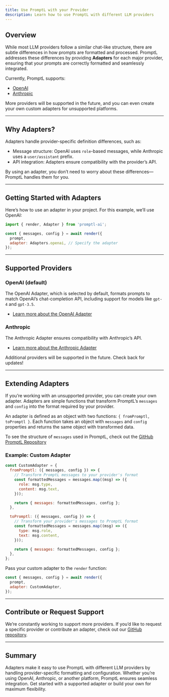 ```yaml
---
title: Use PromptL with your Provider
description: Learn how to use PromptL with different LLM providers
---
```


## Overview

While most LLM providers follow a similar chat-like structure, there are subtle differences in how prompts are formatted and processed. PromptL addresses these differences by providing **Adapters** for each major provider, ensuring that your prompts are correctly formatted and seamlessly integrated.

Currently, PromptL supports:
- [OpenAI](/promptl/usage/adapters/openai)
- [Anthropic](/promptl/usage/adapters/anthropic)

More providers will be supported in the future, and you can even create your own custom adapters for unsupported platforms.

---

## Why Adapters?

Adapters handle provider-specific definition differences, such as:
- Message structure: OpenAI uses `role`-based messages, while Anthropic uses a `user/assistant` prefix.
- API integration: Adapters ensure compatibility with the provider’s API.

By using an adapter, you don’t need to worry about these differences—PromptL handles them for you.

---

## Getting Started with Adapters

Here’s how to use an adapter in your project. For this example, we’ll use OpenAI:

```javascript
import { render, Adapter } from 'promptl-ai';

const { messages, config } = await render({
  prompt,
  adapter: Adapters.openai, // Specify the adapter
});
```

---

## Supported Providers

### OpenAI (default)
The OpenAI Adapter, which is selected by default, formats prompts to match OpenAI’s chat-completion API, including support for models like `gpt-4` and `gpt-3.5`.

- [Learn more about the OpenAI Adapter](/promptl/usage/adapters/openai)

### Anthropic
The Anthropic Adapter ensures compatibility with Anthropic’s API.

- [Learn more about the Anthropic Adapter](/promptl/usage/adapters/anthropic)

<Note>
  Additional providers will be supported in the future. Check back for updates!
</Note>

---

## Extending Adapters

If you’re working with an unsupported provider, you can create your own adapter. Adapters are simple functions that transform PromptL’s `messages` and `config` into the format required by your provider.

An adapter is defined as an object with two functions: `{ fromPromptl, toPromptl }`.
Each function takes an object with `messages` and `config` properties and returns the same object with transformed data.

To see the structure of `messages` used in PromptL, check out the [GitHub PromptL Repository](https://github.com/latitude-dev/promptl/blob/main/src/types/message.ts)

### Example: Custom Adapter
```javascript
const CustomAdapter = {
  fromPromptl: ({ messages, config }) => {
    // Transform PromptL messages to your provider's format
    const formattedMessages = messages.map((msg) => ({
      role: msg.type,
      content: msg.text,
    }));

    return { messages: formattedMessages, config };
  },

  toPromptl: ({ messages, config }) => {
    // Transform your provider's messages to PromptL format
    const formattedMessages = messages.map((msg) => ({
      type: msg.role,
      text: msg.content,
    }));

    return { messages: formattedMessages, config };
  },
};
```

Pass your custom adapter to the `render` function:

```javascript
const { messages, config } = await render({
  prompt,
  adapter: CustomAdapter,
});
```

---

## Contribute or Request Support

We’re constantly working to support more providers. If you’d like to request a specific provider or contribute an adapter, check out our [GitHub repository](https://github.com/latitude-dev/promptl).

---

## Summary

Adapters make it easy to use PromptL with different LLM providers by handling provider-specific formatting and configuration. Whether you’re using OpenAI, Anthropic, or another platform, PromptL ensures seamless integration. Get started with a supported adapter or build your own for maximum flexibility.
